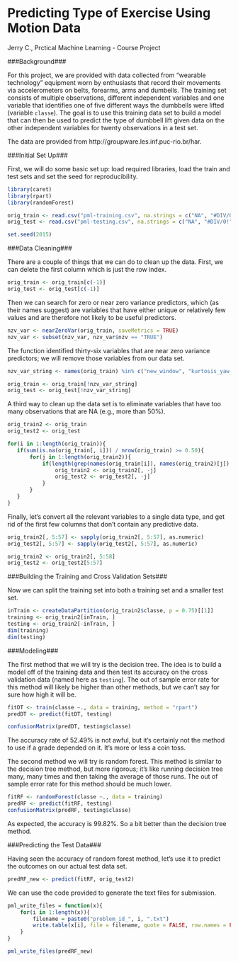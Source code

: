Predicting Type of Exercise Using Motion Data
=============================================
Jerry C., Prctical Machine Learning - Course Project

###Background###

For this project, we are provided with data collected from "wearable technology" equipment worn by enthusiasts that record their movements via accelerometers on belts, forearms, arms and dumbells. The training set consists of multiple observations, different independent variables and one variable that identifies one of five different ways the dumbbells were lifted (variable `classe`). The goal is to use this training data set to build a model that can then be used to predict the type of dumbbell lift given data on the other independent variables for twenty observations in a test set.

The data are provided from http://groupware.les.inf.puc-rio.br/har.

###Initial Set Up###

First, we will do some basic set up: load required libraries, load the train and test sets and set the seed for reproducibility.

```r
library(caret)
library(rpart)
library(randomForest)

orig_train <- read.csv("pml-training.csv", na.strings = c("NA", "#DIV/0!", ""))
orig_test <- read.csv("pml-testing.csv", na.strings = c("NA", "#DIV/0!", ""))

set.seed(2015)
```

###Data Cleaning###

There are a couple of things that we can do to clean up the data. First, we can delete the first column which is just the row index.

```r
orig_train <- orig_train[c(-1)]
orig_test <- orig_test[c(-1)]
```

Then we can search for zero or near zero variance predictors, which (as their names suggest) are variables that have either unique or relatively few values and are therefore not likely to be useful predictors.

```r
nzv_var <- nearZeroVar(orig_train, saveMetrics = TRUE)
nzv_var <- subset(nzv_var, nzv_var$nzv == "TRUE")
```

The function identified thirty-six variables that are near zero variance predictors; we will remove those variables from our data set.

```r
nzv_var_string <- names(orig_train) %in% c("new_window", "kurtosis_yaw_belt", "skewness_yaw_belt", "amplitude_yaw_belt", "avg_roll_arm", "stddev_roll_arm", "var_roll_arm", "avg_pitch_arm", "stddev_pitch_arm", "var_pitch_arm", "avg_yaw_arm", "stddev_yaw_arm", "var_yaw_arm", "max_roll_arm", "min_roll_arm", "min_pitch_arm", "amplitude_roll_arm", "amplitude_pitch_arm", "kurtosis_yaw_dumbbell", "skewness_yaw_dumbbell", "amplitude_yaw_dumbbell", "kurtosis_yaw_forearm", "skewness_yaw_forearm", "max_roll_forearm", "min_roll_forearm", "amplitude_roll_forearm", "amplitude_yaw_forearm", "avg_roll_forearm", "stddev_roll_forearm", "var_roll_forearm", "avg_pitch_forearm", "stddev_pitch_forearm", "var_pitch_forearm", "avg_yaw_forearm", "stddev_yaw_forearm", "var_yaw_forearm")

orig_train <- orig_train[!nzv_var_string]
orig_test <- orig_test[!nzv_var_string]
```

A third way to clean up the data set is to eliminate variables that have too many observations that are NA (e.g., more than 50%).

```r
orig_train2 <- orig_train
orig_test2 <- orig_test

for(i in 1:length(orig_train)){
   if(sum(is.na(orig_train[, i])) / nrow(orig_train) >= 0.50){
       for(j in 1:length(orig_train2)){
           if(length(grep(names(orig_train[i]), names(orig_train2)[j]) == 1)){
               orig_train2 <- orig_train2[, -j]
               orig_test2 <- orig_test2[, -j]           
           }
       }
   } 
}
```

Finally, let's convert all the relevant variables to a single data type, and get rid of the first few columns that don't contain any predictive data.

```r
orig_train2[, 5:57] <- sapply(orig_train2[, 5:57], as.numeric)
orig_test2[, 5:57] <- sapply(orig_test2[, 5:57], as.numeric)

orig_train2 <- orig_train2[, 5:58]
orig_test2 <- orig_test2[5:57]
```

###Building the Training and Cross Validation Sets###

Now we can split the training set into both a training set and a smaller test set.

```r
inTrain <- createDataPartition(orig_train2$classe, p = 0.75)[[1]]
training <- orig_train2[inTrain, ]
testing <- orig_train2[-inTrain, ]
dim(training)
dim(testing)
```


###Modeling###

The first method that we will try is the decision tree. The idea is to build a model off of the training data and then test its accuracy on the cross validation data (named here as `testing`). The out of sample error rate for this method will likely be higher than other methods, but we can't say for sure how high it will be.

```r
fitDT <- train(classe ~., data = training, method = "rpart")
predDT <- predict(fitDT, testing)
```

```r
confusionMatrix(predDT, testing$classe)
```

The accuracy rate of 52.49% is not awful, but it's certainly not the method to use if a grade depended on it. It's more or less a coin toss.

The second method we will try is random forest. This method is similar to the decision tree method, but more rigorous; it's like running decision tree many, many times and then taking the average of those runs. The out of sample error rate for this method should be much lower.

```r
fitRF <- randomForest(classe ~., data = training)
predRF <- predict(fitRF, testing)
confusionMatrix(predRF, testing$classe)
```

As expected, the accuracy is 99.82%. So a bit better than the decision tree method.

###Predicting the Test Data###

Having seen the accuracy of random forest method, let's use it to predict the outcomes on our actual test data set.

```r
predRF_new <- predict(fitRF, orig_test2)
```

We can use the code provided to generate the text files for submission.

```r
pml_write_files = function(x){
    for(i in 1:length(x)){
        filename = paste0("problem_id_", i, ".txt")
        write.table(x[i], file = filename, quote = FALSE, row.names = FALSE, col.names = FALSE)
    }
}

pml_write_files(predRF_new)
```